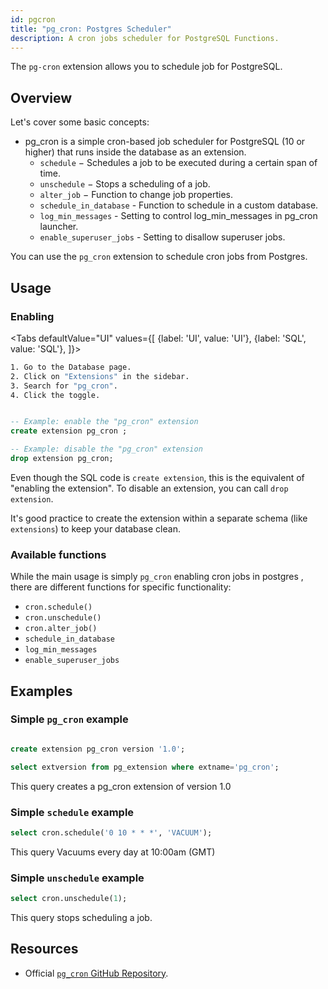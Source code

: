 ```yaml
---
id: pgcron
title: "pg_cron: Postgres Scheduler"
description: A cron jobs scheduler for PostgreSQL Functions.
---
```



The `pg-cron` extension allows you to schedule job for PostgreSQL.
## Overview

Let's cover some basic concepts:

- pg_cron is a simple cron-based job scheduler for PostgreSQL (10 or higher) that runs inside the database as an extension.
  - `schedule` − Schedules a job to be executed during a certain span of time.
  - `unschedule` − Stops a scheduling of a job.
  - `alter_job` − Function to change job properties.
  - `schedule_in_database` - Function to schedule in a custom database.
  - `log_min_messages` - Setting to control log_min_messages in pg_cron launcher.
  - `enable_superuser_jobs` - Setting to disallow superuser jobs.

You can use the `pg_cron` extension to schedule cron jobs from Postgres.

## Usage


### Enabling

<Tabs
defaultValue="UI"
values={[
  {label: 'UI', value: 'UI'},
  {label: 'SQL', value: 'SQL'},
]}>
<TabItem value="UI">

```sh
1. Go to the Database page.
2. Click on "Extensions" in the sidebar.
3. Search for "pg_cron".
4. Click the toggle.
```



</TabItem>
<TabItem value="SQL">

```sql 

-- Example: enable the "pg_cron" extension 
create extension pg_cron ;

-- Example: disable the "pg_cron" extension 
drop extension pg_cron;

```

Even though the SQL code is `create extension`, this is the equivalent of "enabling the extension". 
To disable an extension, you can call `drop extension`.

It's good practice to create the extension within a separate schema (like `extensions`) to keep your database clean.

</TabItem>

</Tabs>

### Available functions

While the main usage is simply `pg_cron` enabling cron jobs in postgres , there are different functions for specific functionality:

- `cron.schedule()` 
- `cron.unschedule()` 
- `cron.alter_job()`
- `schedule_in_database`
- `log_min_messages`
- `enable_superuser_jobs`


## Examples

### Simple `pg_cron` example

```sql

create extension pg_cron version '1.0';

select extversion from pg_extension where extname='pg_cron';
```
This query creates a pg_cron extension of version 1.0

### Simple `schedule` example

```sql
select cron.schedule('0 10 * * *', 'VACUUM');
```
This query Vacuums every day at 10:00am (GMT)

### Simple `unschedule` example
```sql
select cron.unschedule(1);
```
This query stops scheduling a job.


## Resources 

- Official [`pg_cron` GitHub Repository](https://github.com/citusdata/pg_cron).
